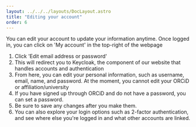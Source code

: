 ---
layout: ../../../layouts/DocLayout.astro
title: "Editing your account"
order: 6
---

You can edit your account to update your information anytime.
Once logged in, you can click on 'My account' in the top-right of the webpage

1. Click 'Edit email address or password'
2. This will redirect you to Keycloak, the component of our website that handles accounts and authentication
3. From here, you can edit your personal information, such as username, email, name, and password. At the moment, you cannot edit your ORCiD or affiliation/university
4. If you have signed up through ORCiD and do not have a password, you can set a password.
5. Be sure to save any changes after you make them.
6. You can also explore your login options such as 2-factor authentication, and see where else you're logged in and what other accounts are linked.
